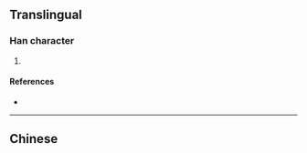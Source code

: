 {{character info/new}}
==Translingual==

===Han character===
{{Han char|rn=96|rad=玉|as=12|sn=16|four=|canj=MGLX|ids=⿰𤣩肅}}

# {{defn|Han|sort=玉12}}

====References====
* {{Han ref|kx=0742.050|dkj=21241|dj=1151.180|hdz=21142.080|uh=749B|ud=29851}}

----

==Chinese==
{{Han etym}}
{{zh-see|玊|v}}